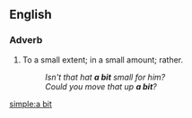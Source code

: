 ==English==
===Adverb===
{{en-adv|pos=[[a]] [[bit]]|-}}
# To a small extent; in a small amount; rather.
#: ''Isn't that hat '''a bit''' small for him?''
#: ''Could you move that up '''a bit'''?''

[[simple:a bit]]